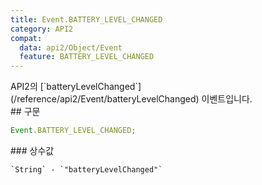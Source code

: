 ```yaml
---
title: Event.BATTERY_LEVEL_CHANGED
category: API2
compat:
  data: api2/Object/Event
  feature: BATTERY_LEVEL_CHANGED
---
```


<Section>
  API2의 [`batteryLevelChanged`](/reference/api2/Event/batteryLevelChanged) 이벤트입니다.
</Section>
<Section>
  ## 구문

  ~~~js
  Event.BATTERY_LEVEL_CHANGED;
  ~~~

  <Section>
    ### 상수값

    `String` - `"batteryLevelChanged"`
  </Section>
</Section>